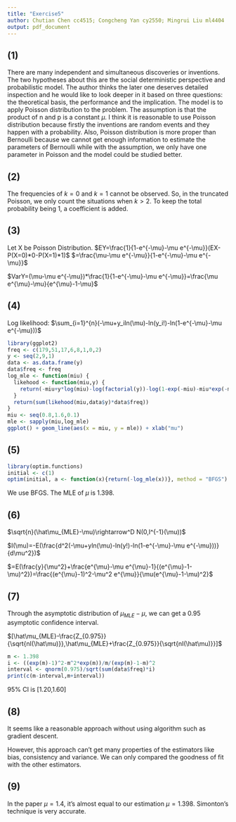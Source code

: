 ```yaml
---
title: "Exercise5"
author: Chutian Chen cc4515; Congcheng Yan cy2550; Mingrui Liu ml4404
output: pdf_document
---
```

## (1)
There are many independent and simultaneous discoveries or inventions. The two hypotheses about this are the social deterministic perspective and probabilistic model. The author thinks the later one deserves detailed inspection and he would like to look deeper in it based on three questions: the theoretical basis, the performance and the implication. The model is to apply Poisson distribution to the problem. The assumption is that the product of n and p is a constant $\mu$. I think it is reasonable to use Poisson distribution because firstly the inventions are random events and they happen with a probability. Also, Poisson distribution is more proper than Bernoulli because we cannot get enough information to estimate the parameters of Bernoulli while with the assumption, we only have one parameter in Poisson and the model could be studied better.

## (2)
The frequencies of $k=0$ and $k=1$ cannot be observed. So, in the truncated Poisson, we only count the situations when $k>2$. To keep the total probability being 1, a coefficient is added.

## (3)
Let X be Poisson Distribution.
$EY=\frac{1}{1-e^{-\mu}-\mu e^{-\mu}}(EX-P(X=0)*0-P(X=1)*1)$
$=\frac{\mu-\mu e^{-\mu}}{1-e^{-\mu}-\mu e^{-\mu}}$

$VarY=(\mu-\mu e^{-\mu})*\frac{1}{1-e^{-\mu}-\mu e^{-\mu}}=\frac{\mu e^{\mu}-\mu}{e^{\mu}-1-\mu}$

## (4)
Log likelihood: $\sum_{i=1}^{n}(-\mu+y_iln(\mu)-ln(y_i!)-ln(1-e^{-\mu}-\mu e^{-\mu}))$

```r
library(ggplot2)
freq <- c(179,51,17,6,8,1,0,2)
y <- seq(2,9,1)
data <- as.data.frame(y)
data$freq <- freq
log_mle <- function(miu) {
  likehood <- function(miu,y) {
    return(-miu+y*log(miu)-log(factorial(y))-log(1-exp(-miu)-miu*exp(-miu)))
  }
  return(sum(likehood(miu,data$y)*data$freq))
}
miu <- seq(0.8,1.6,0.1)
mle <- sapply(miu,log_mle)
ggplot() + geom_line(aes(x = miu, y = mle)) + xlab("mu")
```

## (5)
```r
library(optim.functions)
initial <- c(1)
optim(initial, a <- function(x){return(-log_mle(x))}, method = "BFGS")
```

We use BFGS. The MLE of $\mu$ is 1.398.

## (6)

$\sqrt{n}(\hat\mu_{MLE}-\mu)\rightarrow^D N(0,I^{-1}(\mu))$

$I(\mu)=-E(\frac{d^2(-\mu+yln(\mu)-ln(y!)-ln(1-e^{-\mu}-\mu e^{-\mu}))}{d\mu^2})$

$=E(\frac{y}{\mu^2}+\frac{e^{\mu}-\mu e^{\mu}-1}{(e^{\mu}-1-\mu)^2})=\frac{(e^{\mu}-1)^2-\mu^2 e^{\mu}}{\mu(e^{\mu}-1-\mu)^2}$

## (7)
Through the asymptotic distribution of $\mu_{MLE}-\mu$, we can get a 0.95 asymptotic confidence interval.

$[\hat\mu_{MLE}-\frac{Z_{0.975}}{\sqrt{nI(\hat\mu)}},\hat\mu_{MLE}+\frac{Z_{0.975}}{\sqrt{nI(\hat\mu)}}]$

```r
m <- 1.398
i <- ((exp(m)-1)^2-m^2*exp(m))/m/(exp(m)-1-m)^2
interval <- qnorm(0.975)/sqrt(sum(data$freq)*i)
print(c(m-interval,m+interval))
```
95% CI is [1.20,1.60]

## (8)

It seems like a reasonable approach without using algorithm such as gradient descent. 

However, this approach can't get many properties of the estimators like bias, consistency and variance. We can only compared the goodness of fit with the other estimators.

## (9)

In the paper $\mu=1.4$, it's almost equal to our estimation $\mu=1.398$. Simonton’s technique is very accurate.